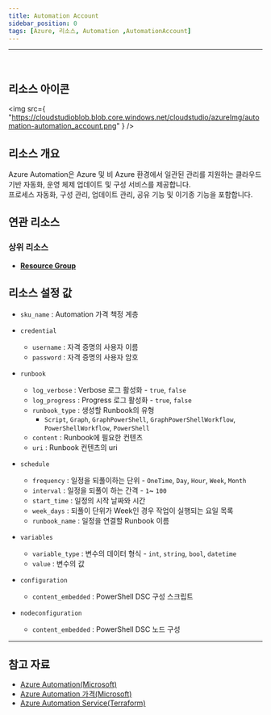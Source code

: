 ```yaml
---
title: Automation Account
sidebar_position: 0
tags: [Azure, 리소스, Automation ,AutomationAccount]
---
```



<hr />
<br />


## 리소스 아이콘

<img
    src={
        "https://cloudstudioblob.blob.core.windows.net/cloudstudio/azureImg/automation-automation_account.png"
    }
/>

## 리소스 개요
Azure Automation은 Azure 및 비 Azure 환경에서 일관된 관리를 지원하는 클라우드 기반 자동화, 운영 체제 업데이트 및 구성 서비스를 제공합니다.   
프로세스 자동화, 구성 관리, 업데이트 관리, 공유 기능 및 이기종 기능을 포함합니다.

## 연관 리소스
### 상위 리소스
- [**Resource Group**](https://docs.cstudio.app/docs/resource/azure/Base/ResourceGroup)


## 리소스 설정 값
- ```sku_name``` : Automation 가격 책정 계층


- ```credential```
    - ```username``` : 자격 증명의 사용자 이름
    - ```password``` : 자격 증명의 사용자 암호


- ```runbook```
    - ```log_verbose``` : Verbose 로그 활성화 - ```true```, ```false```
    - ```log_progress``` : Progress 로그 활성화 - ```true```, ```false```
    - ```runbook_type``` : 생성할 Runbook의 유형 
        + ```Script```, ```Graph```, ```GraphPowerShell```, ```GraphPowerShellWorkflow```, ```PowerShellWorkflow```, ```PowerShell```
    - ```content``` : Runbook에 필요한 컨텐츠 
    - ```uri``` : Runbook 컨텐츠의 uri
    


- ```schedule```
    -  ```frequency``` : 일정을 되풀이하는 단위 - ```OneTime```, ```Day```, ```Hour```, ```Week```, ```Month```
    -  ```interval``` : 일정을 되풀이 하는 간격 - ```1```~ ```100```
    -  ```start_time``` : 일정의 시작 날짜와 시간 
    -  ```week_days``` : 되풀이 단위가 Week인 경우 작업이 실행되는 요일 목록
    -  ```runbook_name``` : 일정을 연결할 Runbook 이름 
   

- ```variables```
    -  ```variable_type``` : 변수의 데이터 형식 - ```int```, ```string```, ```bool```, ```datetime```
    -  ```value``` : 변수의 값 


- ```configuration```
    -  ```content_embedded``` : PowerShell DSC 구성 스크립트


- ```nodeconfiguration```
    -  ```content_embedded``` : PowerShell DSC 노드 구성

<hr />

## 참고 자료
- [Azure Automation(Microsoft)](https://learn.microsoft.com/ko-kr/azure/automation/overview)
- [Azure Automation 가격(Microsoft)](https://azure.microsoft.com/en-us/pricing/details/automation/)
- [Azure Automation Service(Terraform)](https://registry.terraform.io/providers/hashicorp/azurerm/latest/docs/resources/automation_account)